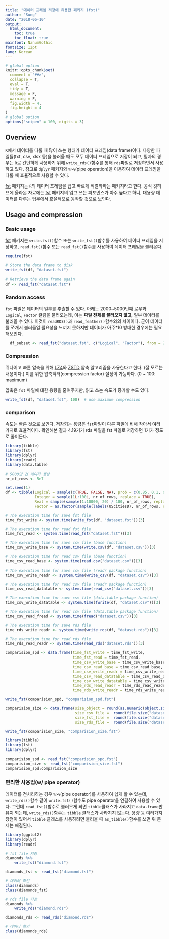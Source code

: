 ```yaml
--- 
title: "데이터 프레임 저장에 유용한 패키지 (fst)" 
author: "Sung" 
date: "2018-06-10" 
output: 
  html_document: 
    toc: true 
    toc_float: true 
mainfont: NanumGothic 
fontsize: 12pt 
lang: Korean 
--- 
```

```r
# global option 
knitr::opts_chunk$set( 
  comment = "##>", 
  collapse = T, 
  eval = T, 
  tidy = T, 
  message = F, 
  warning = F, 
  fig.width = 4, 
  fig.height = 4 
) 
# global option 
options("scipen" = 100, digits = 3) 
``` 

## Overview 
`R`에서 데이터를 다룰 때 많이 쓰는 형태가 데이터 프레임(data frame)이다. 다양한 파일들(txt, csv, xlsx 등)을 불러올 때도 모두 데이터 프레임으로 저장이 되고, 필자의 경우는 `R`로 간단하게 사용하기 위해 `write_rds()`함수를 통해 `rds`파일로 저장하면서 사용하고 있다. 참고로 `dplyr` 패키지와 `%>%`(pipe operation)을 이용하여 데이터 프레임을 다룰 때 효율적으로 사용할 수 있다. 

[fst][fstRepo] 패키지는 `R`의 데이터 프레임을 쉽고 빠르게 직렬화하는 패키지라고 한다. 공식 깃허브에 올라온 자료에는 [fst][fstRepo] 패키지의 읽고 쓰는 퍼포먼스가 아주 높다고 하니, 대용량 데이터를 다루는 업무에서 효율적으로 동작할 것으로 보인다. 


## Usage and compression 
### Basic usage 

[fst][fstRepo] 패키지는 `write.fst()`함수 또는 `write_fst()`함수를 사용하여 데이터 프레임을 저장하고, `read.fst()`함수 또는 `read_fst()`함수를 사용하여 데이터 프레임을 불러온다. 

```r
require(fst) 

# Store the data frame to disk 
write_fst(df, "dataset.fst") 
   
# Retrieve the data frame again 
df <- read_fst("dataset.fst") 
``` 

### Random access 

`fst` 파일은 데이터의 일부를 추출할 수 있다. 아래는 2000~5000번째 로우과 `Logical`, `Factor` 컬럼을 불러오는데, 이는 **파일 전체를 불러오지 않고**, 일부 데이터를 불러올 수 있다. 이것이 `readRDS()`과 `read_feather()`함수와의 차이이다. 굳이 데이터를 쪼개서 불러들일 필요성을 느끼지 못하지만 데이터가 아주*10 방대한 경우에는 필요해보인다.  

```r
  df_subset <- read_fst("dataset.fst", c("Logical", "Factor"), from = 2000, to = 5000) 
``` 


### Compression 

뛰나어고 빠른 압축을 위해 [LZ4][lz4Repo]와 [ZSTD][zstdRepo] 압축 알고리즘을 사용한다고 한다. (잘 모르는 내용이다.) 이를 위한 압축팩터(compression factor) 설정이 가능하다. (0 ~ 100: maximum) 

압축은 `fst` 파일에 대한 용량을 줄여주지만, 읽고 쓰는 속도가 증가할 수도 있다. 

```r
write_fst(df, "dataset.fst", 100)  # use maximum compression 
``` 


### comparison 

속도는 빠른 것으로 보인다. 저장되는 용량은 `fst`파일이 다른 파일에 비해 작아서 여러가지로 효율적이다. 확인해본 결과 4.19기가 rds 파일을 fst 파일로 저장하면 1기가 정도로 줄어든다. 
```r
library(tibble) 
library(fst) 
library(dplyr) 
library(readr) 
library(data.table) 

# 5000만 건 데이터 생성 
nr_of_rows <- 5e7 

set.seed(1) 
df <- tibble(Logical = sample(c(TRUE, FALSE, NA), prob = c(0.85, 0.1, 0.05), nr_of_rows, replace = TRUE), 
             Integer = sample(1L:100L, nr_of_rows, replace = TRUE), 
             Real = sample(sample(1:10000, 20) / 100, nr_of_rows, replace = TRUE), 
             Factor = as.factor(sample(labels(UScitiesD), nr_of_rows, replace = TRUE))) 

# The execution time for save fst file 
time_fst_write <- system.time(write_fst(df, "dataset.fst"))[3] 

# The execution time for read fst file 
time_fst_read <- system.time(read_fst("dataset.fst"))[3] 

# The execution time for save csv file (base function) 
time_csv_write_base <- system.time(write.csv(df, "dataset.csv"))[3] 

# The execution time for read csv file (base function) 
time_csv_read_base <- system.time(read.csv("dataset.csv"))[3] 

# The execution time for save csv file (readr package function) 
time_csv_write_readr <- system.time(write_csv(df, "dataset.csv"))[3] 

# The execution time for read csv file (readr package function) 
time_csv_read_datatable <- system.time(read_csv("dataset.csv"))[3] 

# The execution time for save csv file (data.table package function) 
time_csv_write_datatable <- system.time(fwrite(df, "dataset.csv"))[3] 

# The execution time for read csv file (data.table package function) 
time_csv_read_fread <- system.time(fread("dataset.csv"))[3] 

# The execution time for save rds file  
time_rds_write_readr <- system.time(write_rds(df, "dataset.rds"))[3] 

# The execution time for read rds file 
time_rds_read_readr <- system.time(read_rds("dataset.rds"))[3] 

comparision_spd <- data.frame(time_fst_write = time_fst_write, 
                              time_fst_read = time_fst_read, 
                              time_csv_write_base = time_csv_write_base, 
                              time_csv_read_base = time_csv_read_base, 
                              time_csv_write_readr = time_csv_write_readr, 
                              time_csv_read_datatable = time_csv_read_datatable, 
                              time_csv_write_datatable = time_csv_write_datatable, 
                              time_rds_read_readr = time_rds_read_readr, 
                              time_rds_write_readr = time_rds_write_readr) 

write_fst(comparision_spd, "comparision_spd.fst") 

comparision_size <- data.frame(size_object = round(as.numeric(object.size(df)) / 1024 / 1024, 1), 
                               size_csv_file =  round(file.size("dataset.csv") / 1024 / 1024, 1), 
                               size_fst_file =  round(file.size("dataset.fst") / 1024 / 1024, 1), 
                               size_rds_file =  round(file.size("dataset.rds") / 1024 / 1024, 1)) 

write_fst(comparision_size, "comparision_size.fst") 
``` 

```r
library(tibble) 
library(fst) 
library(dplyr) 

comparision_spd <- read_fst("comparision_spd.fst") 
comparision_size <- read_fst("comparision_size.fst") 
comparision_spd;comparision_size 

``` 

### 편리한 사용법(w/ pipe operator) 

데이터를 전처리하는 경우 `%>%`(pipe operator)를 사용하여 쉽게 할 수 있는데, `write_rds()`함수 같이 `write.fst()`함수도 pipe operator을 연결하여 사용할 수 있다. 
그런데 `read_fst()`함수로 불러오게 되면 `tibble`클래스가 사라지고 `data.frame`만 유지 되는데, `write_rds()`함수는 `tibble` 클래스가 사라지지 않는다. 용량 등 여러가지 장점이 있어서 `tibble` 클래스를 사용하려면 불러올 때 `as_tibble()`함수를 쓰면 위 문제는 해결된다. 

```r
library(ggplot2) 
library(dplyr) 
library(readr) 

# fst file 저장 
diamonds %>%  
    write_fst("diamond.fst") 

diamonds_fst <- read_fst("diamond.fst") 

# 데이터 확인 
class(diamonds) 
class(diamonds_fst) 

# rds file 저장 
diamonds %>%  
    write_rds("diamond.rds") 

diamonds_rds <- read_rds("diamond.rds") 

# 데이터 확인 
class(diamonds_rds) 

``` 

[fstRepo]: https://github.com/fstpackage/fst 
[lz4Repo]: https://github.com/lz4/lz4 
[zstdRepo]: https://github.com/facebook/zstd 
[fstformatRepo]: https://github.com/xiaodaigh/fstformat.jl